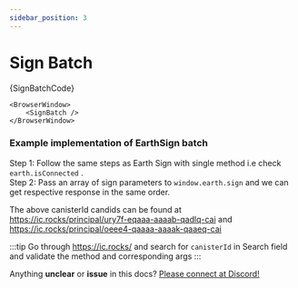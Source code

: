 ```yaml
---
sidebar_position: 3
---
```


# Sign Batch


<CodeBlock className="language-jsx">{SignBatchCode}</CodeBlock>

```mdx-code-block
<BrowserWindow>
    <SignBatch />
</BrowserWindow>
```

### Example implementation of EarthSign batch

Step 1: Follow the same steps as Earth Sign with single method i.e check `earth.isConnected` . <br/>
Step 2: Pass an array of sign parameters to  `window.earth.sign` and we can get respective response in the same order.

The above canisterId candids can be found at https://ic.rocks/principal/ury7f-eqaaa-aaaab-qadlq-cai and https://ic.rocks/principal/oeee4-qaaaa-aaaak-qaaeq-cai

:::tip
Go through https://ic.rocks/ and search for `canisterId` in Search field and validate the method and corresponding args 
:::


Anything **unclear** or **issue** in this docs? [Please connect at Discord!](https://discord.gg/B8G75XZ92K)
